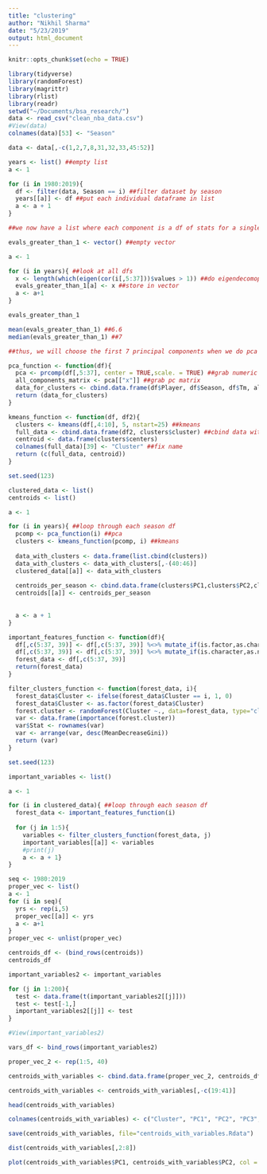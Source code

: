 ```yaml
---
title: "clustering"
author: "Nikhil Sharma"
date: "5/23/2019"
output: html_document
---
```


```r
knitr::opts_chunk$set(echo = TRUE)
```

```r
library(tidyverse)
library(randomForest)
library(magrittr)
library(rlist)
library(readr)
setwd("~/Documents/bsa_research/")
data <- read_csv("clean_nba_data.csv")
#View(data)
colnames(data)[53] <- "Season"
```

```r
data <- data[,-c(1,2,7,8,31,32,33,45:52)]
```


```r
years <- list() ##empty list
a <- 1

for (i in 1980:2019){
  df <- filter(data, Season == i) ##filter dataset by season
  years[[a]] <- df ##put each individual dataframe in list
  a <- a + 1
}

##we now have a list where each component is a df of stats for a single season
```

```r
evals_greater_than_1 <- vector() ##empty vector

a <- 1

for (i in years){ ##look at all dfs
  x <- length(which(eigen(cor(i[,5:37]))$values > 1)) ##do eigendecomoposition, find the number of e'vals greater than 1
  evals_greater_than_1[a] <- x ##store in vector
  a <- a+1
}

evals_greater_than_1
```

```r
mean(evals_greater_than_1) ##6.6
median(evals_greater_than_1) ##7

##thus, we will choose the first 7 principal components when we do pca
```

```r
pca_function <- function(df){
  pca <- prcomp(df[,5:37], center = TRUE,scale. = TRUE) ##grab numeric values in dfs
  all_components_matrix <- pca[["x"]] ##grab pc matrix
  data_for_clusters <- cbind.data.frame(df$Player, df$Season, df$Tm, all_components_matrix[,1:7]) ##cbind player, season, team, first 7 components
  return (data_for_clusters)
}

kmeans_function <- function(df, df2){
  clusters <- kmeans(df[,4:10], 5, nstart=25) ##kmeans
  full_data <- cbind.data.frame(df2, clusters$cluster) ##cbind data with clusters
  centroid <- data.frame(clusters$centers)
  colnames(full_data)[39] <- "Cluster" ##fix name
  return (c(full_data, centroid))
}
```

```r
set.seed(123)

clustered_data <- list()
centroids <- list()

a <- 1

for (i in years){ ##loop through each season df
  pcomp <- pca_function(i) ##pca
  clusters <- kmeans_function(pcomp, i) ##kmeans
  
  data_with_clusters <- data.frame(list.cbind(clusters))
  data_with_clusters <- data_with_clusters[,-(40:46)]
  clustered_data[[a]] <- data_with_clusters
  
  centroids_per_season <- cbind.data.frame(clusters$PC1,clusters$PC2,clusters$PC3,clusters$PC4,clusters$PC5,clusters$PC6,clusters$PC7)
  centroids[[a]] <- centroids_per_season
  
  
  a <- a + 1
}
```




```r
important_features_function <- function(df){
  df[,c(5:37, 39)] <- df[,c(5:37, 39)] %<>% mutate_if(is.factor,as.character)
  df[,c(5:37, 39)] <- df[,c(5:37, 39)] %<>% mutate_if(is.character,as.numeric)
  forest_data <- df[,c(5:37, 39)]
  return(forest_data)
}

filter_clusters_function <- function(forest_data, i){
  forest_data$Cluster <- ifelse(forest_data$Cluster == i, 1, 0)
  forest_data$Cluster <- as.factor(forest_data$Cluster)
  forest.cluster <- randomForest(Cluster ~., data=forest_data, type="classification")
  var <- data.frame(importance(forest.cluster))
  var$Stat <- rownames(var)
  var <- arrange(var, desc(MeanDecreaseGini))
  return (var)
}
```

```r
set.seed(123)

important_variables <- list()

a <- 1

for (i in clustered_data){ ##loop through each season df
  forest_data <- important_features_function(i) 
  
  for (j in 1:5){
    variables <- filter_clusters_function(forest_data, j)
    important_variables[[a]] <- variables
    #print(j)
    a <- a + 1}
}
```

```r
seq <- 1980:2019
proper_vec <- list()
a <- 1
for (i in seq){
  yrs <- rep(i,5)
  proper_vec[[a]] <- yrs
  a <- a+1
}
proper_vec <- unlist(proper_vec)
```

```r
centroids_df <- (bind_rows(centroids))
centroids_df
```

```r
important_variables2 <- important_variables

for (j in 1:200){
  test <- data.frame(t(important_variables2[[j]]))
  test <- test[-1,]
  important_variables2[[j]] <- test
}

#View(important_variables2)
```

```r
vars_df <- bind_rows(important_variables2)
```

```r
proper_vec_2 <- rep(1:5, 40)
```


```r
centroids_with_variables <- cbind.data.frame(proper_vec_2, centroids_df, vars_df, proper_vec)
```

```r
centroids_with_variables <- centroids_with_variables[,-c(19:41)]
```

```r
head(centroids_with_variables)
```



```r
colnames(centroids_with_variables) <- c("Cluster", "PC1", "PC2", "PC3", "PC4", "PC5", "PC6", "PC7", "Var1", "Var2", "Var3", "Var4", "Var5", "Var6", "Var7", "Var8", "Var9", "Var10", "Season")
```

```r
save(centroids_with_variables, file="centroids_with_variables.Rdata")
```


```r
dist(centroids_with_variables[,2:8])
```

```r
plot(centroids_with_variables$PC1, centroids_with_variables$PC2, col = centroids_with_variables$Cluster)
```

